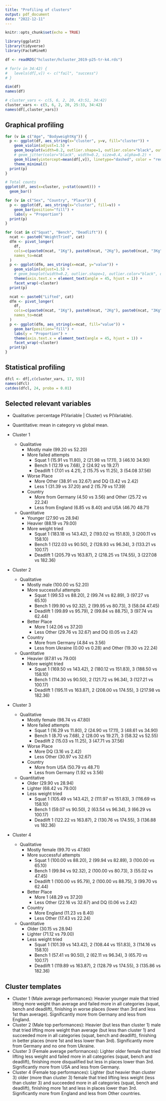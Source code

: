 ```yaml
---
title: "Profiling of clusters"
output: pdf_document
date: "2022-12-11"
---
```


```r
knitr::opts_chunk$set(echo = TRUE)
```


```r
library(ggplot2)
library(tidyverse)
library(FactoMineR)
```


```r
df <- readRDS("hcluster/hcluster_2019-p25-tr-k4.rds")

# for(v in 34:42) {
#   levels(df[,v]) <- c("fail", "success")
# }

dim(df)
names(df)

# cluster_vars <- c(5, 6, 2, 20, 43:51, 34:42)
cluster_vars <- c(5, 6, 2, 20, 25:33, 34:42)
names(df[,cluster_vars])
```


## Graphical profiling

```r
for (v in c("Age", "BodyweightKg")) {
  p <- ggplot(df, aes_string(x="cluster", y=v, fill="cluster")) +
    geom_violin(adjust=1.5) +
    geom_boxplot(width=0.2, outlier.shape=1, outlier.color="black", outlier.size=2) +
    # geom_jitter(color="black", width=0.2, size=0.4, alpha=0.2) +
    geom_hline(yintercept=mean(df[,v]), linetype="dashed", color = "red", size=1) +
    theme_minimal()
  print(p)
}
```


```r
# Total counts
ggplot(df, aes(x=cluster, y=stat(count))) +
  geom_bar()
```


```r
for (v in c("Sex", "Country", "Place")) {
  p <- ggplot(df, aes_string(x="cluster", fill=v)) +
    geom_bar(position="fill") +
    labs(y = "Proportion")
  print(p)
}
```

```r
for (cat in c("Squat", "Bench", "Deadlift")) {
  ncat <- paste0("WeightTried", cat)
  dfm <- pivot_longer(
    df,
    cols=c(paste0(ncat, "1Kg"), paste0(ncat, "2Kg"), paste0(ncat, "3Kg")),
    names_to=ncat
  )
  p <- ggplot(dfm, aes_string(x=ncat, y="value")) +
    geom_violin(adjust=1.5) +
    # geom_boxplot(width=0.2, outlier.shape=1, outlier.color="black", outlier.size=2) +
    theme(axis.text.x = element_text(angle = 45, hjust = 1)) +
    facet_wrap(~cluster)
  print(p)

  ncat <- paste0("Lifted", cat)
  dfm <- pivot_longer(
    df,
    cols=c(paste0(ncat, "1Kg"), paste0(ncat, "2Kg"), paste0(ncat, "3Kg")),
    names_to=ncat
  )
  p <- ggplot(dfm, aes_string(x=ncat, fill="value")) +
    geom_bar(position="fill") +
    labs(y = "Proportion") +
    theme(axis.text.x = element_text(angle = 45, hjust = 1)) +
    facet_wrap(~cluster)
  print(p)
}
```


## Statistical profiling

```r
dfcl <- df[,c(cluster_vars, 17, 55)]
names(dfcl)
catdes(dfcl, 24, proba = 0.01)
```

## Selected relevant variables

* Qualitative: percentage P(Variable | Cluster) vs P(Variable).
* Quantitative: mean in category vs global mean.

* Cluster 1
    * Qualitative
        * Mostly male (99.20 vs 52.20)
        * More failed attempts
            * Squat 1 (15.91 vs 11.80), 2 (21.98 vs 17.11), 3 (46.10 34.90)
            * Bench 1 (12.19 vs 7.68), 2 (24.92 vs 19.27)
            * Deadlift 1 (7.01 vs 4.21), 2 (15.75 vs 11.25), 3 (54.08 37.56)
        * Worse Place
            * More Other (38.91 vs 32.67) and DQ (3.42 vs 2.42)
            * Less 1 (31.39 vs 37.20) and 2 (15.79 vs 17.39) 
        * Country
            * More from Germany (4.50 vs 3.56) and Other (25.72 vs 22.24)
            * Less from England (6.85 vs 8.40) and USA (46.70 48.71)
    * Quantitative
        * Younger (27.90 vs 28.94)
        * Heavier (88.19 vs 79.00)
        * More weight tried
            * Squat 1 (183.18 vs 143.42), 2 (193.02 vs 151.83), 3 (200.11 vs 158.10)
            * Bench 1 (122.03 vs 90.50), 2 (128.93 vs 96.34), 3 (133.21 vs 100.17)
            * Deadlift 1 (205.79 vs 163.87), 2 (218.25 vs 174.55), 3 (227.08 vs 182.36)
* Cluster 2
    * Qualitative
        * Mostly male (100.00 vs 52.20)
        * More successful attempts
            * Squat 1 (99.53 vs 88.20), 2 (99.74 vs 82.89), 3 (97.27 vs 65.10)
            * Bench 1 (99.90 vs 92.32), 2 (99.95 vs 80.73), 3 (58.04 47.45)
            * Deadlift 1 (99.89 vs 95.79), 2 (99.84 vs 88.75), 3 (97.74 vs 62.44)
        * Better Place
            * More 1 (42.06 vs 37.20)
            * Less Other (29.76 vs 32.67) and DQ (0.05 vs 2.42)
        * Country
            * More from Germany (4.84 vs 3.56)
            * Less from Ukraine (0.00 vs 0.28) and Other (19.30 vs 22.24)
    * Quantitative
        * Heavier (87.81 vs 79.00)
        * More weight tried
            * Squat 1 (169.50 vs 143.42), 2 (180.12 vs 151.83), 3 (188.50 vs 158.10)
            * Bench 1 (114.30 vs 90.50), 2 (121.72 vs 96.34), 3 (127.21 vs 100.17)
            * Deadlift 1 (195.11 vs 163.87), 2 (208.00 vs 174.55), 3 (217.98 vs 182.36)
* Cluster 3
    * Qualitative
        * Mostly female (98.74 vs 47.80)
        * More failed attempts
            * Squat 1 (16.29 vs 11.80), 2 (24.90 vs 17.11), 3 (48.61 vs 34.90)
            * Bench 1 (8.70 vs 7.68), 2 (28.00 vs 19.27), 3 (58.32 vs 52.55)
            * Deadlift 2 (15.03 vs 11.25), 3 (47.71 vs 37.56)
        * Worse Place
            * More DQ (3.16 vs 2.42)
            * Less Other (30.97 vs 32.67)
        * Country
            * More from USA (50.79 vs 48.71)
            * Less from Germany (1.92 vs 3.56)
    * Quantitative
        * Older (29.90 vs 28.94)
        * Lighter (68.42 vs 79.00)
        * Less weight tried
            * Squat 1 (105.49 vs 143.42), 2 (111.97 vs 151.83), 3 (116.69 vs 158.10)
            * Bench 1 (59.07 vs  90.50), 2 (63.54 vs  96.34), 3 (66.29 vs 100.17)
            * Deadlift 1 (122.22 vs 163.87), 2 (130.76 vs 174.55), 3 (136.88 vs 182.36)
* Cluster 4
    * Qualitative
        * Mostly female (99.70 vs 47.80)
        * More successful attempts
            * Squat 1 (100.00 vs 88.20), 2 (99.94 vs 82.89), 3 (100.00 vs 65.10)
            * Bench 1 (99.94 vs 92.32), 2 (100.00 vs 80.73), 3 (55.02 vs 47.45)
            * Deadlift 1 (100.00 vs 95.79), 2 (100.00 vs 88.75), 3 (99.70 vs 62.44)
        * Better Place
            * More 1 (48.29 vs 37.20)
            * Less Other (22.16 vs 32.67) and DQ (0.06 vs 2.42)
        * Country
            * More England (11.23 vs 8.40)
            * Less Other (17.43 vs 22.24)
    * Quantitative
        * Older (30.15 vs 28.94)
        * Lighter (71.12 vs 79.00)
        * Less weight tried
            * Squat 1 (101.39 vs 143.42), 2 (108.44 vs 151.83), 3 (114.16 vs 158.10)
            * Bench 1 (57.41 vs  90.50), 2 (62.11 vs  96.34), 3 (65.70 vs 100.17)
            * Deadlift 1 (119.89 vs 163.87), 2 (128.79 vs 174.55), 3 (135.86 vs 182.36)


## Cluster templates

* Cluster 1 (Male average performances): Heavier younger male that tried lifting more weight than average and failed more in all categories (squat, bench and deadlift), finishing in worse places (lower than 3rd and less 1st than average). Significantly more from Germany and less from England.
* Cluster 2 (Male top performances): Heavier (but less than cluster 1) male that tried lifting more weight than average (but less than cluster 1) and succeeded more in all categories (squat, bench and deadlift),  finishing in better places (more 1st and less lower than 3rd). Significantly more from Germany and no one from Ukraine.
* Cluster 3 (Female average performances): Lighter older female that tried lifting less weight and failed more in all categories (squat, bench and deadlift), finishing more disqualified but less in places lower than 3rd. Significantly more from USA and less from Germany.
* Cluster 4 (Female top performances): Lighter (but heavier than cluster 3) older (more than cluster 3) female that tried lifting less weight (less than cluster 3) and succeeded more in all categories (squat, bench and deadlift), finishing more 1st and less in places lower than 3rd. Significantly more from England and less from Other countries.

